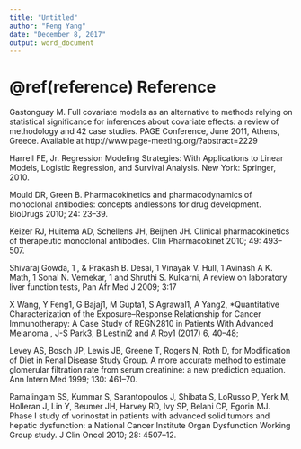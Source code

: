 ---
title: "Untitled"
author: "Feng Yang"
date: "December 8, 2017"
output: word_document
---


# \@ref(reference) Reference {#reference}


Gastonguay M. Full covariate models as an alternative to methods relying on statistical significance for inferences about covariate effects: a review of methodology and 42 case studies. PAGE Conference, June 2011, Athens, Greece. Available at http://www.page-meeting.org/?abstract=2229  

Harrell FE, Jr. Regression Modeling Strategies: With Applications to Linear Models, Logistic Regression, and Survival Analysis. New York: Springer, 2010.

Mould DR, Green B. Pharmacokinetics and pharmacodynamics of monoclonal antibodies: concepts andlessons for drug development. BioDrugs 2010; 24: 23–39.

Keizer RJ, Huitema AD, Schellens JH, Beijnen JH. Clinical pharmacokinetics of therapeutic monoclonal antibodies. Clin Pharmacokinet 2010; 49: 493–507.

Shivaraj Gowda, 1 , & Prakash B. Desai, 1 Vinayak V. Hull, 1 Avinash A K. Math, 1 Sonal N. Vernekar, 1 and Shruthi S. Kulkarni, A review on laboratory liver 
function tests, Pan Afr Med J 2009; 3:17

X Wang, Y Feng1, G Bajaj1, M Gupta1, S Agrawal1, A Yang2, *Quantitative Characterization of the Exposure–Response Relationship for Cancer Immunotherapy: A Case 
Study of REGN2810 in Patients With Advanced Melanoma , J-S Park3, B Lestini2 and A Roy1  (2017) 6, 40–48;

Levey AS, Bosch JP, Lewis JB, Greene T, Rogers N, Roth D, for  Modification of Diet in Renal Disease Study Group. A more accurate method to estimate glomerular filtration rate from serum creatinine: a new prediction equation. Ann Intern Med 1999; 130: 461–70.

Ramalingam SS, Kummar S, Sarantopoulos J, Shibata S,  LoRusso P, Yerk M, Holleran J, Lin Y, Beumer JH, Harvey RD, Ivy SP, Belani CP, Egorin MJ. Phase I study of vorinostat in patients with advanced solid tumors and hepatic dysfunction: a National Cancer Institute Organ Dysfunction Working Group study. J Clin Oncol 2010; 28: 4507–12.
